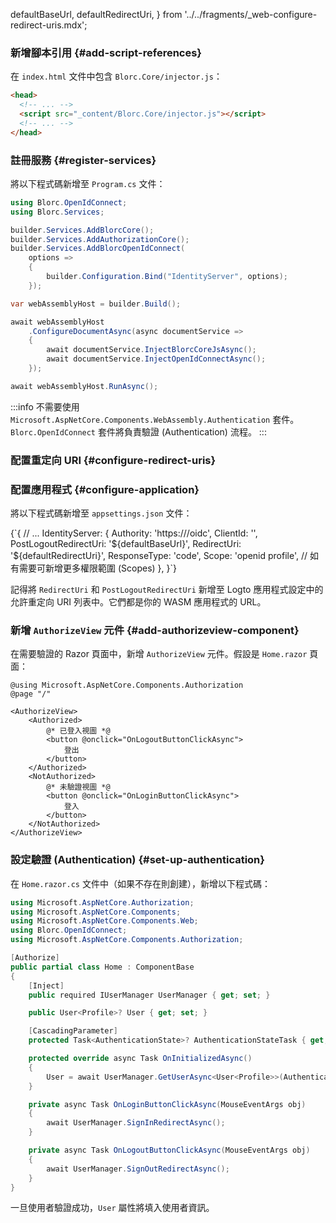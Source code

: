 
  defaultBaseUrl,
  defaultRedirectUri,
} from '../../fragments/_web-configure-redirect-uris.mdx';

### 新增腳本引用 \{#add-script-references}

在 `index.html` 文件中包含 `Blorc.Core/injector.js`：

```html title="index.html"
<head>
  <!-- ... -->
  <script src="_content/Blorc.Core/injector.js"></script>
  <!-- ... -->
</head>
```

### 註冊服務 \{#register-services}

將以下程式碼新增至 `Program.cs` 文件：

```csharp title="Program.cs"
using Blorc.OpenIdConnect;
using Blorc.Services;

builder.Services.AddBlorcCore();
builder.Services.AddAuthorizationCore();
builder.Services.AddBlorcOpenIdConnect(
    options =>
    {
        builder.Configuration.Bind("IdentityServer", options);
    });

var webAssemblyHost = builder.Build();

await webAssemblyHost
    .ConfigureDocumentAsync(async documentService =>
    {
        await documentService.InjectBlorcCoreJsAsync();
        await documentService.InjectOpenIdConnectAsync();
    });

await webAssemblyHost.RunAsync();
```

:::info
不需要使用 `Microsoft.AspNetCore.Components.WebAssembly.Authentication` 套件。`Blorc.OpenIdConnect` 套件將負責驗證 (Authentication) 流程。
:::

### 配置重定向 URI \{#configure-redirect-uris}

<SignInFlowSummary />

<AssumingUrl />

<WebConfigureRedirectUris />

### 配置應用程式 \{#configure-application}

將以下程式碼新增至 `appsettings.json` 文件：

<CodeBlock language="json5" title="appsettings.json">
  {`{
  // ...
  IdentityServer: {
    Authority: 'https://<your-logto-endpoint>/oidc',
    ClientId: '<your-logto-app-id>',
    PostLogoutRedirectUri: '${defaultBaseUrl}',
    RedirectUri: '${defaultRedirectUri}',
    ResponseType: 'code',
    Scope: 'openid profile', // 如有需要可新增更多權限範圍 (Scopes)
  },
}`}
</CodeBlock>

記得將 `RedirectUri` 和 `PostLogoutRedirectUri` 新增至 Logto 應用程式設定中的允許重定向 URI 列表中。它們都是你的 WASM 應用程式的 URL。

### 新增 `AuthorizeView` 元件 \{#add-authorizeview-component}

在需要驗證的 Razor 頁面中，新增 `AuthorizeView` 元件。假設是 `Home.razor` 頁面：

```cshtml title="Pages/Home.razor"
@using Microsoft.AspNetCore.Components.Authorization
@page "/"

<AuthorizeView>
    <Authorized>
        @* 已登入視圖 *@
        <button @onclick="OnLogoutButtonClickAsync">
            登出
        </button>
    </Authorized>
    <NotAuthorized>
        @* 未驗證視圖 *@
        <button @onclick="OnLoginButtonClickAsync">
            登入
        </button>
    </NotAuthorized>
</AuthorizeView>
```

### 設定驗證 (Authentication) \{#set-up-authentication}

在 `Home.razor.cs` 文件中（如果不存在則創建），新增以下程式碼：

```csharp title="Pages/Home.razor.cs"
using Microsoft.AspNetCore.Authorization;
using Microsoft.AspNetCore.Components;
using Microsoft.AspNetCore.Components.Web;
using Blorc.OpenIdConnect;
using Microsoft.AspNetCore.Components.Authorization;

[Authorize]
public partial class Home : ComponentBase
{
    [Inject]
    public required IUserManager UserManager { get; set; }

    public User<Profile>? User { get; set; }

    [CascadingParameter]
    protected Task<AuthenticationState>? AuthenticationStateTask { get; set; }

    protected override async Task OnInitializedAsync()
    {
        User = await UserManager.GetUserAsync<User<Profile>>(AuthenticationStateTask!);
    }

    private async Task OnLoginButtonClickAsync(MouseEventArgs obj)
    {
        await UserManager.SignInRedirectAsync();
    }

    private async Task OnLogoutButtonClickAsync(MouseEventArgs obj)
    {
        await UserManager.SignOutRedirectAsync();
    }
}
```

一旦使用者驗證成功，`User` 屬性將填入使用者資訊。

<Checkpoint />
